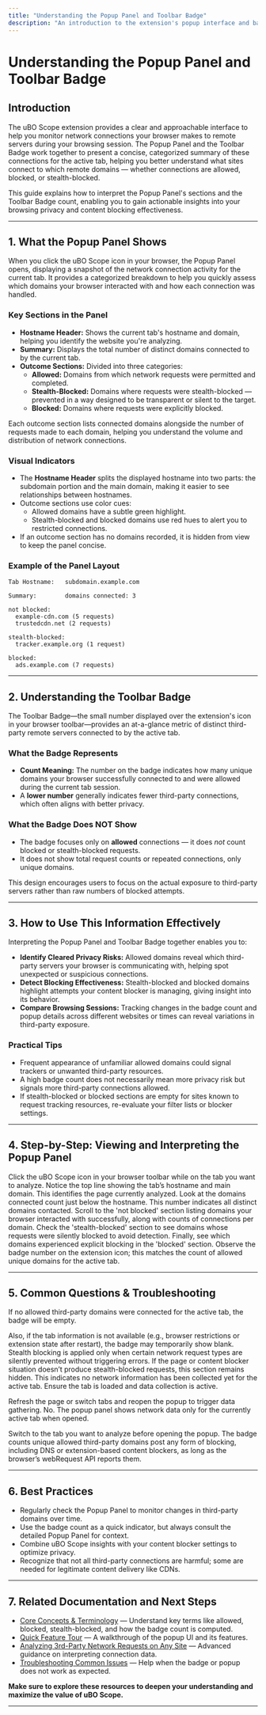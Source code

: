 ```yaml
---
title: "Understanding the Popup Panel and Toolbar Badge"
description: "An introduction to the extension's popup interface and badge count. Learn how to interpret allowed, blocked, and stealth-blocked domain counts, and discover what each visual indicator means for your browsing session."
---
```


# Understanding the Popup Panel and Toolbar Badge

## Introduction

The uBO Scope extension provides a clear and approachable interface to help you monitor network connections your browser makes to remote servers during your browsing session. The Popup Panel and the Toolbar Badge work together to present a concise, categorized summary of these connections for the active tab, helping you better understand what sites connect to which remote domains — whether connections are allowed, blocked, or stealth-blocked.

This guide explains how to interpret the Popup Panel's sections and the Toolbar Badge count, enabling you to gain actionable insights into your browsing privacy and content blocking effectiveness.

---

## 1. What the Popup Panel Shows

When you click the uBO Scope icon in your browser, the Popup Panel opens, displaying a snapshot of the network connection activity for the current tab. It provides a categorized breakdown to help you quickly assess which domains your browser interacted with and how each connection was handled.

### Key Sections in the Panel

- **Hostname Header:** Shows the current tab's hostname and domain, helping you identify the website you're analyzing.
- **Summary:** Displays the total number of distinct domains connected to by the current tab.
- **Outcome Sections:** Divided into three categories:
  - **Allowed:** Domains from which network requests were permitted and completed.
  - **Stealth-Blocked:** Domains where requests were stealth-blocked — prevented in a way designed to be transparent or silent to the target.
  - **Blocked:** Domains where requests were explicitly blocked.

Each outcome section lists connected domains alongside the number of requests made to each domain, helping you understand the volume and distribution of network connections.

### Visual Indicators

- The **Hostname Header** splits the displayed hostname into two parts: the subdomain portion and the main domain, making it easier to see relationships between hostnames.
- Outcome sections use color cues:
  - Allowed domains have a subtle green highlight.
  - Stealth-blocked and blocked domains use red hues to alert you to restricted connections.
- If an outcome section has no domains recorded, it is hidden from view to keep the panel concise.

### Example of the Panel Layout

```text
Tab Hostname:   subdomain.example.com

Summary:        domains connected: 3

not blocked:
  example-cdn.com (5 requests)
  trustedcdn.net (2 requests)

stealth-blocked:
  tracker.example.org (1 request)

blocked:
  ads.example.com (7 requests)
```

---

## 2. Understanding the Toolbar Badge

The Toolbar Badge—the small number displayed over the extension's icon in your browser toolbar—provides an at-a-glance metric of distinct third-party remote servers connected to by the active tab.

### What the Badge Represents

- **Count Meaning:** The number on the badge indicates how many unique domains your browser successfully connected to and were allowed during the current tab session.
- A **lower number** generally indicates fewer third-party connections, which often aligns with better privacy.

### What the Badge Does NOT Show

- The badge focuses only on **allowed** connections — it does *not* count blocked or stealth-blocked requests.
- It does not show total request counts or repeated connections, only unique domains.

This design encourages users to focus on the actual exposure to third-party servers rather than raw numbers of blocked attempts.

---

## 3. How to Use This Information Effectively

Interpreting the Popup Panel and Toolbar Badge together enables you to:

- **Identify Cleared Privacy Risks:** Allowed domains reveal which third-party servers your browser is communicating with, helping spot unexpected or suspicious connections.
- **Detect Blocking Effectiveness:** Stealth-blocked and blocked domains highlight attempts your content blocker is managing, giving insight into its behavior.
- **Compare Browsing Sessions:** Tracking changes in the badge count and popup details across different websites or times can reveal variations in third-party exposure.

### Practical Tips

- Frequent appearance of unfamiliar allowed domains could signal trackers or unwanted third-party resources.
- A high badge count does not necessarily mean more privacy risk but signals more third-party connections allowed.
- If stealth-blocked or blocked sections are empty for sites known to request tracking resources, re-evaluate your filter lists or blocker settings.

---

## 4. Step-by-Step: Viewing and Interpreting the Popup Panel

<Steps>
<Step title="Open the Popup Panel">
 Click the uBO Scope icon in your browser toolbar while on the tab you want to analyze.
</Step>
<Step title="Read the Hostname Header">
 Notice the top line showing the tab’s hostname and main domain. This identifies the page currently analyzed.
</Step>
<Step title="Check the Summary">
 Look at the domains connected count just below the hostname. This number indicates all distinct domains contacted.
</Step>
<Step title="Review Allowed Domains">
 Scroll to the 'not blocked' section listing domains your browser interacted with successfully, along with counts of connections per domain.
</Step>
<Step title="Review Stealth-Blocked Domains">
 Check the 'stealth-blocked' section to see domains whose requests were silently blocked to avoid detection.
</Step>
<Step title="Review Blocked Domains">
 Finally, see which domains experienced explicit blocking in the 'blocked' section.
</Step>
<Step title="Interpret the Toolbar Badge">
 Observe the badge number on the extension icon; this matches the count of allowed unique domains for the active tab.
</Step>
</Steps>

---

## 5. Common Questions & Troubleshooting

<AccordionGroup title="FAQs and Troubleshooting">
<Accordion title="Why does the badge show no number sometimes?">
If no allowed third-party domains were connected for the active tab, the badge will be empty.

Also, if the tab information is not available (e.g., browser restrictions or extension state after restart), the badge may temporarily show blank.
</Accordion>
<Accordion title="Why is the 'stealth-blocked' section sometimes empty?">
Stealth blocking is applied only when certain network request types are silently prevented without triggering errors. If the page or content blocker situation doesn’t produce stealth-blocked requests, this section remains hidden.
</Accordion>
<Accordion title="Why does the popup sometimes say ‘NO DATA’?">
This indicates no network information has been collected yet for the active tab. Ensure the tab is loaded and data collection is active.

Refresh the page or switch tabs and reopen the popup to trigger data gathering.
</Accordion>
<Accordion title="Can the popup panel reflect multiple tabs at once?">
No. The popup panel shows network data only for the currently active tab when opened.

Switch to the tab you want to analyze before opening the popup.
</Accordion>
<Accordion title="Is the badge count affected by content blockers or DNS-based blockers?">
The badge counts unique allowed third-party domains post any form of blocking, including DNS or extension-based content blockers, as long as the browser’s webRequest API reports them.
</Accordion>
</AccordionGroup>

---

## 6. Best Practices

- Regularly check the Popup Panel to monitor changes in third-party domains over time.
- Use the badge count as a quick indicator, but always consult the detailed Popup Panel for context.
- Combine uBO Scope insights with your content blocker settings to optimize privacy.
- Recognize that not all third-party connections are harmful; some are needed for legitimate content delivery like CDNs.

---

## 7. Related Documentation and Next Steps

- [Core Concepts & Terminology](https://example.com/overview/understanding-architecture-concepts/core-concepts-terminology) — Understand key terms like allowed, blocked, stealth-blocked, and how the badge count is computed.
- [Quick Feature Tour](https://example.com/overview/understanding-architecture-concepts/quick-feature-tour) — A walkthrough of the popup UI and its features.
- [Analyzing 3rd-Party Network Requests on Any Site](https://example.com/guides/using-analyzing-connections/analyzing-3rd-party-requests) — Advanced guidance on interpreting connection data.
- [Troubleshooting Common Issues](https://example.com/getting-started/first-steps-and-troubleshooting/troubleshooting-common-issues) — Help when the badge or popup does not work as expected.

**Make sure to explore these resources to deepen your understanding and maximize the value of uBO Scope.**

---